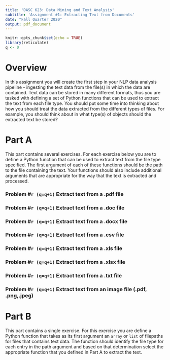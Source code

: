 ```yaml
---
title: 'DASC 623: Data Mining and Text Analysis'
subtitle: 'Assignment #1: Extracting Text from Documents'
date: "Fall Quarter 2020"
output: pdf_document
---
```


```r
knitr::opts_chunk$set(echo = TRUE)
library(reticulate)
q <- 0 
```

\pagenumbering{gobble}

# Overview

In this assignment you will create the first step in your NLP data analysis pipeline - ingesting the text data from the file(s) in which the data are contained.  Text data can be stored in many different formats, thus you are tasked with defining a set of Python functions that can be used to extract the text from each file type.  You should put some time into thinking about how you should treat the data extracted from the different types of files.  For example, you should think about in what type(s) of objects should the extracted text be stored? 

# Part A

This part contains several exercises.  For each exercise below you are to define a Python function that can be used to extract text from the file type specified.  The first argument of each of these functions should be the path to the file containing the text.  Your functions should also include additional arguments that are appropriate for the way that the text is extracted and processed.

### Problem #`r (q=q+1)` Extract text from a .pdf file
### Problem #`r (q=q+1)` Extract text from a .doc file
### Problem #`r (q=q+1)` Extract text from a .docx file
### Problem #`r (q=q+1)` Extract text from a .csv file
### Problem #`r (q=q+1)` Extract text from a .xls file
### Problem #`r (q=q+1)` Extract text from a .xlsx file
### Problem #`r (q=q+1)` Extract text from a .txt file
### Problem #`r (q=q+1)` Extract text from an image file (.pdf, .png,.jpeg)

# Part B

This part contains a single exercise. For this exercise you are define a Python function that takes as its first argument an `array` or `list` of filepaths for files that contains text data. The function should identify the file type for each entry in the path argument and based on that determination select the appropriate function that you defined in Part A to extract the text.
